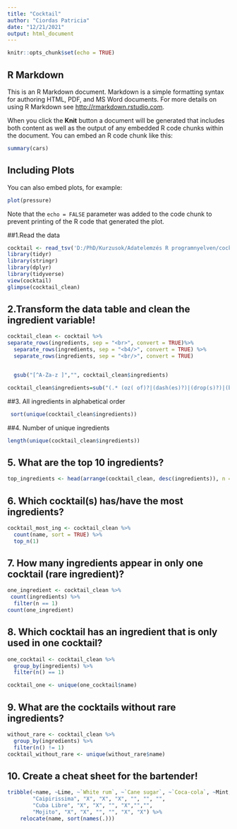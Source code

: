 ---
title: "Cocktail"
author: "Ciordas Patricia"
date: "12/21/2021"
output: html_document
---

```{r setup, include=FALSE}
knitr::opts_chunk$set(echo = TRUE)
```

## R Markdown

This is an R Markdown document. Markdown is a simple formatting syntax for authoring HTML, PDF, and MS Word documents. For more details on using R Markdown see <http://rmarkdown.rstudio.com>.

When you click the **Knit** button a document will be generated that includes both content as well as the output of any embedded R code chunks within the document. You can embed an R code chunk like this:

```{r cars}
summary(cars)
```

## Including Plots

You can also embed plots, for example:

```{r pressure, echo=FALSE}
plot(pressure)

```

Note that the `echo = FALSE` parameter was added to the code chunk to prevent printing of the R code that generated the plot.

##1.Read the data

```{r}
cocktail <- read_tsv('D:/PhD/Kurzusok/Adatelemzés R programnyelven/cocktail_data.tsv')
library(tidyr)
library(stringr)
library(dplyr)
library(tidyverse)
view(cocktail)
glimpse(cocktail_clean)
```

## 2.Transform the data table and clean the ingredient variable!
```{r}
cocktail_clean <- cocktail %>%
separate_rows(ingredients, sep = "<br>", convert = TRUE)%>%
  separate_rows(ingredients, sep = "<b4/>", convert = TRUE) %>%
  separate_rows(ingredients, sep = "<br/>", convert = TRUE) 


  gsub("[^A-Za-z ]","", cocktail_clean$ingredients)

cocktail_clean$ingredients=sub("(.* (oz( of)?|(dash(es)?)|(drop(s)?)|(bsp))) ","",cocktail_clean$ingredients)


```

##3. All ingredients in alphabetical order
```{r}
 sort(unique(cocktail_clean$ingredients))
```

##4. Number of unique ingredients
```{r}
length(unique(cocktail_clean$ingredients))
```
## 5. What are the top 10 ingredients?
```{r}
top_ingredients <- head(arrange(cocktail_clean, desc(ingredients)), n = 10)
```

## 6. Which cocktail(s) has/have the most ingredients?
```{r}
cocktail_most_ing <- cocktail_clean %>%
  count(name, sort = TRUE) %>% 
  top_n(1)
```

## 7. How many ingredients appear in only one cocktail (rare ingredient)?

```{r}
one_ingredient <- cocktail_clean %>%
 count(ingredients) %>% 
  filter(n == 1)
count(one_ingredient)
```

## 8. Which cocktail has an ingredient that is only used in one cocktail?

```{r}
one_cocktail <- cocktail_clean %>%
  group_by(ingredients) %>% 
  filter(n() == 1)

cocktail_one <- unique(one_cocktail$name)
```

## 9. What are the cocktails without rare ingredients?
```{r}
without_rare <- cocktail_clean %>%
  group_by(ingredients) %>% 
  filter(n() != 1)
cocktail_without_rare <- unique(without_rare$name)

```

## 10. Create a cheat sheet for the bartender!
```{r}
tribble(~name, ~Lime, ~`White rum`, ~`Cane sugar`, ~`Coca-cola`, ~Mint, ~Soda,
        "Caipirissima", "X", "X", "X", "", "", "",
        "Cuba Libre", "X", "X", "", "X","","",
        "Mojito", "X", "X", "", "", "X", "X") %>%
    relocate(name, sort(names(.)))


```